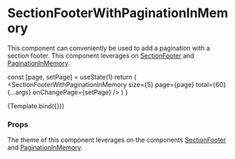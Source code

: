 
<Meta
  title="Components/Section/SectionFooterWithPaginationInMemory"
  component={SectionFooterWithPaginationInMemory}
/>

# SectionFooterWithPaginationInMemory

This component can conveniently be used to add a pagination with a section footer. This component leverages on [SectionFooter](/docs/components-section-sectionfooter--section-footer) and [PaginationInMemory](/docs/components-pagination-paginationinmemory--default-story).

  const [page, setPage] = useState(1)
  return (
    <SectionFooterWithPaginationInMemory
      size={5}
      page={page}
      total={60}
      {...args}
      onChangePage={setPage}
    />
  )
}

<Canvas>
  <Story
    name="Default"
    args={{ nextLabel: 'Next page', previousLabel: 'Previous page' }}
  >
    {Template.bind({})}
  </Story>
</Canvas>

### Props

<ArgsTable story="Default" />



The theme of this component leverages on the components [SectionFooter](/docs/components-section-sectionfooter--section-footer#theme) and [PaginationInMemory](/docs/components-pagination-paginationinmemory--default-story#theme).
